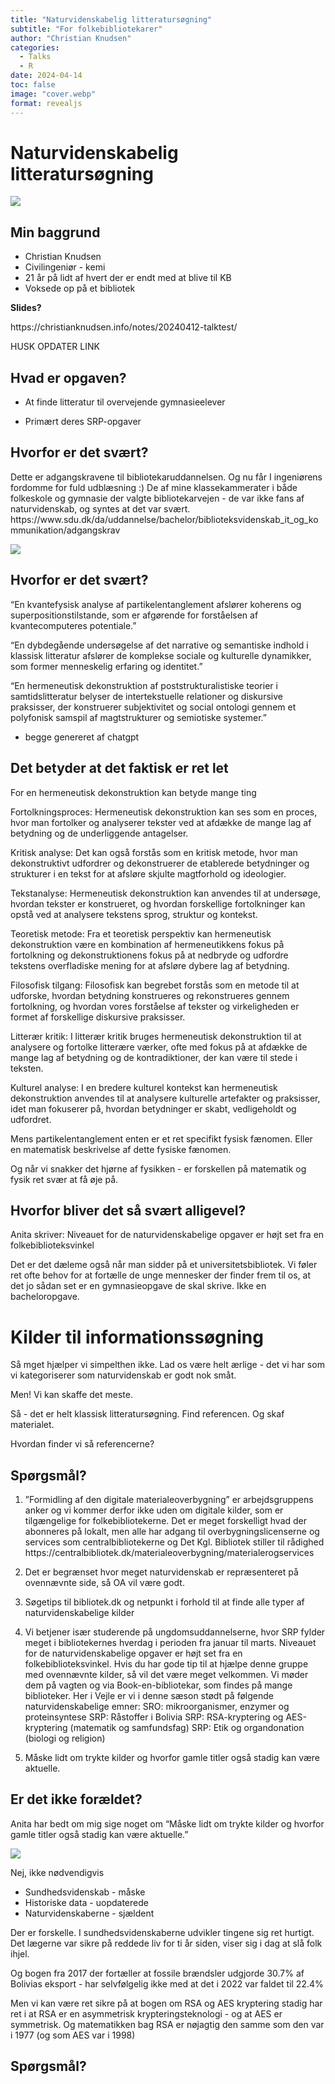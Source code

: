 ```yaml
---
title: "Naturvidenskabelig litteratursøgning"
subtitle: "For folkebibliotekarer"
author: "Christian Knudsen"
categories:
  - Talks
  - R
date: 2024-04-14
toc: false
image: "cover.webp"
format: revealjs
---
```




# Naturvidenskabelig litteratursøgning

![](cover.webp){fig-align=center}

## Min baggrund

- Christian Knudsen
- Civilingeniør - kemi
- 21 år på lidt af hvert der er endt med at blive til KB
- Voksede op på et bibliotek

**Slides?**

https://christianknudsen.info/notes/20240412-talktest/

HUSK OPDATER LINK

## Hvad er opgaven?

- At finde litteratur til overvejende gymnasieelever

- Primært deres SRP-opgaver

## Hvorfor er det svært?

::: {.notes}

Dette er adgangskravene til bibliotekaruddannelsen. 
Og nu får I ingeniørens fordomme for fuld udblæsning :)
De af mine klassekammerater i både folkeskole og gymnasie der valgte 
bibliotekarvejen - de var ikke fans af naturvidenskab, og syntes at det var svært.
https://www.sdu.dk/da/uddannelse/bachelor/biblioteksvidenskab_it_og_kommunikation/adgangskrav
:::

![](adgangskrav.png)

## Hvorfor er det svært?

"En kvantefysisk analyse af partikelentanglement afslører koherens og superpositionstilstande, som er afgørende for forståelsen af kvantecomputeres potentiale."


"En dybdegående undersøgelse af det narrative og semantiske indhold i klassisk litteratur afslører de komplekse sociale og kulturelle dynamikker, som former menneskelig erfaring og identitet."

"En hermeneutisk dekonstruktion af poststrukturalistiske teorier i samtidslitteratur belyser de intertekstuelle relationer og diskursive praksisser, der konstruerer subjektivitet og social ontologi gennem et polyfonisk samspil af magtstrukturer og semiotiske systemer."

- begge genereret af chatgpt

## Det betyder at det faktisk er ret let

For en hermeneutisk dekonstruktion kan betyde mange ting

Fortolkningsproces: Hermeneutisk dekonstruktion kan ses som en proces, hvor man fortolker og analyserer tekster ved at afdække de mange lag af betydning og de underliggende antagelser.

Kritisk analyse: Det kan også forstås som en kritisk metode, hvor man dekonstruktivt udfordrer og dekonstruerer de etablerede betydninger og strukturer i en tekst for at afsløre skjulte magtforhold og ideologier.

Tekstanalyse: Hermeneutisk dekonstruktion kan anvendes til at undersøge, hvordan tekster er konstrueret, og hvordan forskellige fortolkninger kan opstå ved at analysere tekstens sprog, struktur og kontekst.

Teoretisk metode: Fra et teoretisk perspektiv kan hermeneutisk dekonstruktion være en kombination af hermeneutikkens fokus på fortolkning og dekonstruktionens fokus på at nedbryde og udfordre tekstens overfladiske mening for at afsløre dybere lag af betydning.

Filosofisk tilgang: Filosofisk kan begrebet forstås som en metode til at udforske, hvordan betydning konstrueres og rekonstrueres gennem fortolkning, og hvordan vores forståelse af tekster og virkeligheden er formet af forskellige diskursive praksisser.

Litterær kritik: I litterær kritik bruges hermeneutisk dekonstruktion til at analysere og fortolke litterære værker, ofte med fokus på at afdække de mange lag af betydning og de kontradiktioner, der kan være til stede i teksten.

Kulturel analyse: I en bredere kulturel kontekst kan hermeneutisk dekonstruktion anvendes til at analysere kulturelle artefakter og praksisser, idet man fokuserer på, hvordan betydninger er skabt, vedligeholdt og udfordret.

Mens partikelentanglement enten er et ret specifikt fysisk fænomen. Eller en matematisk 
beskrivelse af dette fysiske fænomen.

::: {.notes}
Og når vi snakker det hjørne af fysikken - er forskellen på matematik og fysik
ret svær at få øje på.
:::

## Hvorfor bliver det så svært alligevel?

:::{.notes}
Anita skriver: 
Niveauet for de naturvidenskabelige opgaver er højt set fra en folkebiblioteksvinkel
:::

Det er det dæleme også når man sidder på et universitetsbibliotek. Vi føler ret
ofte behov for at fortælle de unge mennesker der finder frem til os, at det 
jo sådan set er en gymnasieopgave de skal skrive. Ikke en bacheloropgave.



# Kilder til informationssøgning

Så mget hjælper vi simpelthen ikke. Lad os være helt ærlige - det vi har som
vi kategoriserer som naturvidenskab er godt nok småt. 

Men! Vi kan skaffe det meste.

Så - det er helt klassisk litteratursøgning. Find referencen. Og skaf materialet.

Hvordan finder vi så referencerne?

## Spørgsmål?

1) ”Formidling af den digitale materialeoverbygning” er arbejdsgruppens anker og vi kommer derfor ikke uden om digitale kilder, som er tilgængelige for folkebibliotekerne. Det er meget forskelligt hvad der abonneres på lokalt, men alle har adgang til overbygningslicenserne og services som centralbibliotekerne og Det Kgl. Bibliotek stiller til rådighed https://centralbibliotek.dk/materialeoverbygning/materialerogservices
 
2) Det er begrænset hvor meget naturvidenskab er repræsenteret på ovennævnte side, så OA vil være godt.
 
3) Søgetips til bibliotek.dk og netpunkt i forhold til at finde alle typer af naturvidenskabelige kilder
 
4) Vi betjener især studerende på ungdomsuddannelserne, hvor SRP fylder meget i bibliotekernes hverdag i perioden fra januar til marts. Niveauet for de naturvidenskabelige opgaver er højt set fra en folkebiblioteksvinkel. Hvis du har gode tip til at hjælpe denne gruppe med ovennævnte kilder, så vil det være meget velkommen. Vi møder dem på vagten og via Book-en-bibliotekar, som findes på mange biblioteker. Her i Vejle er vi i denne sæson stødt på følgende naturvidenskabelige emner: 
                             SRO: mikroorganismer, enzymer og proteinsyntese 
                             SRP: Råstoffer i Bolivia 
                             SRP: RSA-kryptering og AES-kryptering (matematik og samfundsfag) 
                             SRP: Etik og organdonation (biologi og religion) 
 
5) Måske lidt om trykte kilder og hvorfor gamle titler også stadig kan være aktuelle.
 
## Er det ikke forældet?
:::{.notes}

Anita har bedt om mig sige noget om "Måske lidt om trykte kilder og hvorfor 
gamle titler også stadig kan være aktuelle."
:::

![](Old_Books_01.jpg){fig-align=center}

Nej, ikke nødvendigvis

- Sundhedsvidenskab - måske
- Historiske data - uopdaterede
- Naturvidenskaberne - sjældent

:::{.notes}
Der er forskelle. I sundhedsvidenskaberne udvikler tingene
sig ret hurtigt. Det lægerne var sikre på reddede liv
for ti år siden, viser sig i dag at slå folk ihjel.

Og bogen fra 2017 der fortæller at fossile brændsler udgjorde
30.7% af Bolivias eksport - har selvfølgelig ikke med at 
det i 2022 var faldet til 22.4%

Men vi kan være ret sikre på at bogen om RSA og AES
kryptering stadig har ret i at RSA er en asymmetrisk
krypteringsteknologi - og at AES er symmetrisk.
Og matematikken bag RSA er nøjagtig den samme som den var 
i 1977 (og som AES var i 1998)
:::

## Spørgsmål?
